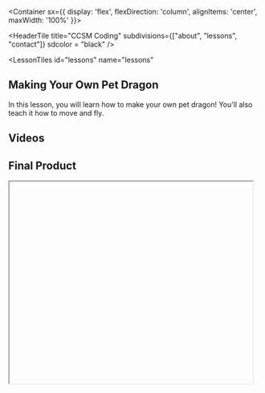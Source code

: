
<Container sx={{
    display: 'flex',
    flexDirection: 'column',
    alignItems: 'center',
    maxWidth: '100%'
}}>

<HeaderTile 
  title="CCSM Coding" 
  subdivisions={["about", "lessons", "contact"]}
  sdcolor = "black"
/>

<LessonTiles
  id="lessons"
  name="lessons"
>

## Making Your Own Pet Dragon

In this lesson, you will learn how to make your own pet dragon! You'll also teach it how to move and fly.

## Videos

<YoutubeCard videoId="5t2qDBoDAbc"/>
<YoutubeCard videoId="9A163Wg3rVI"/>
<YoutubeCard videoId="PSPYqhv7Ug4"/>

## Final Product

<Iframe url="https://scratch.mit.edu/projects/429592282/embed"
        width="485px"
        height="402px"
        id="game"
        className="game"
        display="initial"
        />
      
</LessonTiles>

<ContactTile
  id="contact"
  name="contact"
>

- <a><FaInstagram/></a>
- <a><FaFacebook/></a>
- <a><FiMail/></a>

###### Built by Fragaria Webdev

</ContactTile>

</Container>
